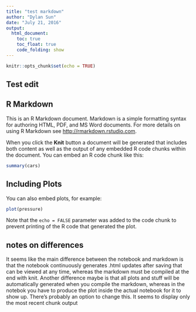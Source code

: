 ```yaml
---
title: "test markdown"
author: "Dylan Sun"
date: "July 21, 2016"
output: 
  html_document:
    toc: true
    toc_float: true
    code_folding: show
---
```


```r
knitr::opts_chunk$set(echo = TRUE)
```
## Test edit

## R Markdown

This is an R Markdown document. Markdown is a simple formatting syntax for authoring HTML, PDF, and MS Word documents. For more details on using R Markdown see <http://rmarkdown.rstudio.com>.

When you click the **Knit** button a document will be generated that includes both content as well as the output of any embedded R code chunks within the document. You can embed an R code chunk like this:

```r
summary(cars)
```

## Including Plots

You can also embed plots, for example:

```r
plot(pressure)
```

Note that the `echo = FALSE` parameter was added to the code chunk to prevent printing of the R code that generated the plot.


## notes on differences
It seems like the main difference between the notebook and markdown is that the notebook continuously generates .html updates after saving that can be viewed at any time, whereas the markdown must be compiled at the end with knit. Another difference maybe is that all plots and stuff will be automatically generated when you compile the markdown, whereas in the notebok you have to produce the plot inside the actual notebook for it to show up. There's probably an option to change this. It seems to display only the most recent chunk output



